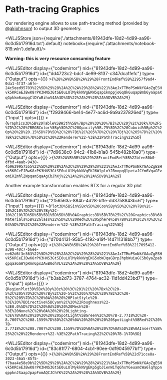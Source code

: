 # Path-tracing Graphics
Our rendering engine allows to use path-tracing method (provided by [@gkjohnson](https://github.com/gkjohnson/three-gpu-pathtracer)) to output 3D geometry.




<WLJSStore json={require('./attachments/81943dfe-18d2-4d99-aa96-6c0d5b17916d.txt').default} notebook={require('./attachments/notebook-819.wln').default}/>




**Warning: this is very resource consuming feature**

<WLJSEditor display={"codemirror"} nid={"81943dfe-18d2-4d99-aa96-6c0d5b17916d"} id={"dd4723c2-bdcf-4e99-8137-c347dca1fefc"} type={"Output"} opts={{}} >{`%28%2AVB%5B%2A%29%28FrontEndRef%5B%22957f9ad4-0da1-4f37-a6fe-24c5eed95703%22%5D%29%28%2A%2C%2A%29%28%2A%221%3AeJxTTMoPSmNkYGAoZgESHvk5KRCeEJBwK8rPK3HNS3GtSE0uLUlMykkNVgEKW5qap1kmppjoGqQkGuqapBmb6yaapaXqGpkkm6ampgClDYwBihoV4A%3D%3D%22%2A%29%28%2A%5DVB%2A%29`}</WLJSEditor>

<WLJSEditor display={"codemirror"} nid={"81943dfe-18d2-4d99-aa96-6c0d5b17916d"} id={"f2939466-be14-4e77-ac6d-9a9a237826ed"} type={"Input"} opts={{}} >{`Graphics3D%5B%20Table%5BWith%5B%7Bp%20%3D%20%7Bi%2C%20j%2C%20k%7D%2F5%7D%2C%20%7BRGBColor%5Bp%5D%2C%20Opacity%5B.75%5D%2C%20Cuboid%5Bp%2C%20p%20%2B%20.15%5D%7D%5D%2C%20%7Bi%2C%205%7D%2C%20%7Bj%2C%205%7D%2C%20%7Bk%2C%205%7D%5D%2C%20%22Renderer%22-%3E%22PathTracing%22%5D`}</WLJSEditor>

<WLJSEditor display={"codemirror"} nid={"81943dfe-18d2-4d99-aa96-6c0d5b17916d"} id={"7d9638c0-94c2-41b8-b1a8-545b482b18a0"} type={"Output"} opts={{}} >{`%28%2AVB%5B%2A%29%28FrontEndRef%5B%22bfee80b0-dfbd-4aab-9438-4b9629957555%22%5D%29%28%2A%2C%2A%29%28%2A%221%3AeJxTTMoPSmNkYGAoZgESHvk5KRCeEJBwK8rPK3HNS3GtSE0uLUlMykkNVgEKJ6WlploYJBnopqQlpeiaJCYm6VqaGFvomiRZmhlZWpqam5qaAgCbJhXj%22%2A%29%28%2A%5DVB%2A%29`}</WLJSEditor>

Another example transformation enables RTX for a regular 3D plot

<WLJSEditor display={"codemirror"} nid={"81943dfe-18d2-4d99-aa96-6c0d5b17916d"} id={"2f56563a-884b-4d28-bffe-dd3758843bc6"} type={"Input"} opts={{}} >{`Plot3D%5BSin%5Bx%5D%20Cos%5By%5D%2C%20%7Bx%2C-10%2C10%7D%2C%20%7By%2C-10%2C10%7D%5D%5B%5B1%5D%5D%3B%0AGraphics3D%5B%7B%25%2C%20Graphics3D%60Materials%5B%22Glass%22%5D%2C%20Red%2C%20Sphere%5B%7B0%2C0%2C2%7D%2C%204%5D%7D%2C%20%22Renderer%22-%3E%22PathTracing%22%5D`}</WLJSEditor>

<WLJSEditor display={"codemirror"} nid={"81943dfe-18d2-4d99-aa96-6c0d5b17916d"} id={"d70d4131-95b5-4192-a19f-14d711318bb7"} type={"Output"} opts={{}} >{`%28%2AVB%5B%2A%29%28FrontEndRef%5B%2217095412-a398-40c7-b6ee-ee62d6f3e363%22%5D%29%28%2A%2C%2A%29%28%2A%221%3AeJxTTMoPSmNkYGAoZgESHvk5KRCeEJBwK8rPK3HNS3GtSE0uLUlMykkNVgEKG5obWJqaGBrpJhpbWuiaGCSb6yaZpabqpqaaGaWYpRmnGpsZAwB0ohVL%22%2A%29%28%2A%5DVB%2A%29`}</WLJSEditor>

<WLJSEditor display={"codemirror"} nid={"81943dfe-18d2-4d99-aa96-6c0d5b17916d"} id={"b3ab2d73-3787-4764-ac32-11d1dd423bd7"} type={"Input"} opts={{}} >{`RegionPlot3D%5Bx%20y%20z%20%3C%201%2C%20%7Bx%2C%20-5%2C%205%7D%2C%20%7By%2C%20-5%2C%205%7D%2C%20%7Bz%2C%20-5%2C%205%7D%2C%20%0A%20%20%20PlotStyle%20-%3E%20%7BDirective%5BCyan%2C%20%22Roughness%22-%3E0.0%5D%7D%2C%20%0A%20%20%20Mesh%20-%3E%20None%2C%20%0A%20%20%20Lighting-%3E%7B%0A%20%20%20%20%20SpotLight%5BGreen%2C%20%7B-2.7718%2C%20-8.7007%2C%208.1559%7D%5D%2C%20%0A%20%20%20%20%20SpotLight%5BRed%2C%20%7B-2.7718%2C%208.7007%2C%208.1559%7D%5D%0A%20%20%7D%0A%5D%3B%0AInsert%5B%25%2C%20%22Renderer%22-%3E%22PathTracing%22%2C%20%7B-1%7D%5D`}</WLJSEditor>

<WLJSEditor display={"codemirror"} nid={"81943dfe-18d2-4d99-aa96-6c0d5b17916d"} id={"83c81f77-6804-4cb1-90ee-0df9045977bf"} type={"Output"} opts={{}} >{`%28%2AVB%5B%2A%29%28FrontEndRef%5B%22d71cce8a-3023-46a5-85f5-f7baa4e58e9b%22%5D%29%28%2A%2C%2A%29%28%2A%221%3AeJxTTMoPSmNkYGAoZgESHvk5KRCeEJBwK8rPK3HNS3GtSE0uLUlMykkNVgEKp5gbJienWiTqGhsYGeuamCWa6lqYppnqppknJSaapJpapFomAQCJChYK%22%2A%29%28%2A%5DVB%2A%29`}</WLJSEditor>